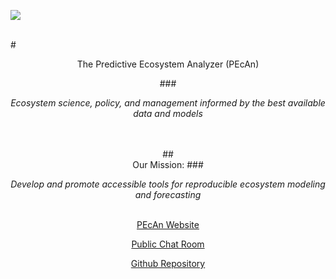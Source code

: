  

![](PecanLogo.png)
<br>
</br>

# <center>The Predictive Ecosystem Analyzer (PEcAn) 



### <center>*Ecosystem science, policy, and management informed by the best available data and models*


<br>
</br>
## <center> Our Mission:
###<center>*Develop and promote accessible tools for reproducible ecosystem modeling and forecasting*
<br>
</br>


<center> [PEcAn Website](http://pecanproject.github.io/)

<center> [Public Chat Room](https://gitter.im/PecanProject/pecan)

<center> [Github Repository](https://github.com/PecanProject/pecan)

